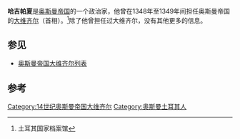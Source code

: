 {{Infobox Officeholder
| honorific-prefix    = 
| name                = 哈吉   
| honorific-suffix    = [[帕夏|帕夏]] 
| image               =
| imagesize           =
| smallimage          =
| caption             =
| order               =
| office              = [[奥斯曼帝国大维齐尔|奥斯曼帝国大维齐尔]]
| term_start          = 1348年
| term_end            = 1349年
| predecessor         = [[尼扎米丁·艾哈迈德帕夏|尼扎米丁·艾哈迈德帕夏]]
| successor           = [[西纳尼丁·法基·优素福帕夏|西纳尼丁·法基·优素福帕夏]]
| order1              =
| office1             =
| term_start1         =
| term_end1           =
| predecessor1        =
| successor1          =
| order2              =
| office2             =
| term_start2         =
| term_end2           =
| order3              =
| office3             =
| term_start3         =
| term_end3           =
| order4              =
| office4             =
| term_start4         =
| term_end4           =
| predecessor4        =
| successor4          =
| vicepresident       =
| viceprimeminister   =
| deputy              =
| lieutenant          =
| monarch             = [[奥尔汗一世|奥尔汗一世]]
| president           =
| primeminister       =
| governor            =
| governor-general    =
| governor_general    =
| succeeding          =
| constituency        =
| majority            =
| birth_date          =
| birth_place         =
| death_date          =
| death_place         =
| nationality         = 奥斯曼帝国
| party               =
| spouse              =
| relations           =
| children            =
| residence           =
| alma_mater          =
| occupation          =
| profession          =
| religion            = [[伊斯兰教|伊斯兰教]] [[逊尼派|逊尼派]]
| signature           =
| website             =
| footnotes           = <center>“奥斯曼帝国的第三位大维齐尔”</center>
}}
'''哈吉帕夏'''是[[奥斯曼帝国|奥斯曼帝国]]的一个政治家，他曾在1348年至1349年间担任奥斯曼帝国的[[大维齐尔|大维齐尔]]（首相）。<ref>土耳其国家档案馆</ref>除了他曾担任过大维齐尔，没有其他更多的信息。

== 参见 ==
* [[奥斯曼帝国大维齐尔列表|奥斯曼帝国大维齐尔列表]]

== 参考 ==
{{reflist}}

{{s-start}}
{{s-off}}
{{s-bef|before=[[尼扎米丁·艾哈迈德帕夏|尼扎米丁·艾哈迈德帕夏]]}}
{{s-ttl|title=[[奥斯曼帝国大维齐尔|奥斯曼帝国大维齐尔]]|years=1331年–1348年}}
{{s-aft|after=[[西纳尼丁·法基·优素福帕夏|西纳尼丁·法基·优素福帕夏]]}}
{{s-end}}

{{Grand Viziers of Ottoman Empire}}

{{Ottoman-bio-stub}}
{{DEFAULTSORT:Haci Pasha}}

[[Category:14世纪奥斯曼帝国大维齐尔|Category:14世纪奥斯曼帝国大维齐尔]]
[[Category:奥斯曼土耳其人|Category:奥斯曼土耳其人]]
